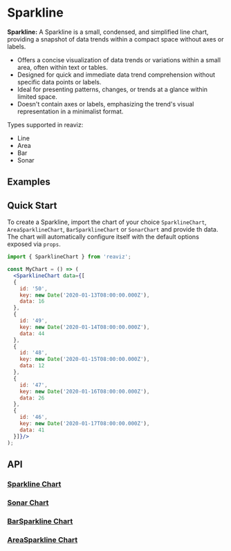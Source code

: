 
<Meta of={SparklineStory} />

# Sparkline

**Sparkline:**
A Sparkline is a small, condensed, and simplified line chart, providing a snapshot of data trends within a compact space without axes or labels.

- Offers a concise visualization of data trends or variations within a small area, often within text or tables.
- Designed for quick and immediate data trend comprehension without specific data points or labels.
- Ideal for presenting patterns, changes, or trends at a glance within limited space.
- Doesn't contain axes or labels, emphasizing the trend's visual representation in a minimalist format.

Types supported in reaviz:
- Line
- Area
- Bar
- Sonar

## Examples

<ToggleCanvas of={SparklineStory.Line} storybook="charts-sparkline--line" />

## Quick Start
To create a Sparkline, import the chart of your choice `SparklineChart`, `AreaSparklineChart`, `BarSparklineChart` or `SonarChart` and
provide th data. The chart will automatically configure itself with the default options exposed via `props`.

```jsx
import { SparklineChart } from 'reaviz';

const MyChart = () => (
  <SparklineChart data={[
  {
    id: '50',
    key: new Date('2020-01-13T08:00:00.000Z'),
    data: 16
  },
  {
    id: '49',
    key: new Date('2020-01-14T08:00:00.000Z'),
    data: 44
  },
  {
    id: '48',
    key: new Date('2020-01-15T08:00:00.000Z'),
    data: 12
  },
  {
    id: '47',
    key: new Date('2020-01-16T08:00:00.000Z'),
    data: 26
  },
  {
    id: '46',
    key: new Date('2020-01-17T08:00:00.000Z'),
    data: 41
  }]}/>
);
```

## API
### [Sparkline Chart](https://github.com/reaviz/reaviz/blob/master/src/SparklineChart/SparklineChart.tsx)
<PropsTable name="SparklineChart" />

### [Sonar Chart](https://github.com/reaviz/reaviz/blob/master/src/SonarChart/SonarChart.tsx)
<PropsTable name="SonarChart" />

### [BarSparkline Chart](https://github.com/reaviz/reaviz/blob/master/src/BarSparklineChart/BarSparklineChart.tsx)
<PropsTable name="BarSparklineChart" />

### [AreaSparkline Chart](https://github.com/reaviz/reaviz/blob/master/src/AreaSparklineChart/AreaSparklineChart.tsx)
<PropsTable name="AreaSparklineChart" />
